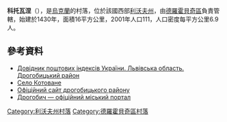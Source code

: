 {{coord|49|26|35|N|23|20|34|E|scale:100000|display=title}}

'''科托瓦涅'''（{{lang-uk|Котоване}}），是[[烏克蘭|烏克蘭]]的村落，位於該國西部[[利沃夫州|利沃夫州]]，由[[德羅霍貝奇區|德羅霍貝奇區]]負責管轄，始建於1430年，面積16平方公里，2001年人口111，人口密度每平方公里6.9人。

==參考資料==
*[http://www.uaidx.com/13/302/index Довідник поштових індексів України. Львівська область. Дрогобицький район]
* [http://gska2.rada.gov.ua/pls/z7502/A005?rdat1=21.06.2006&rf7571=19528 Село Котоване]{{dead link|date=2018年4月 |bot=InternetArchiveBot |fix-attempted=yes }}
* [https://web.archive.org/web/20060924001826/http://rajon.drohobych.com.ua/ Офіційний сайт дрогобицького району]
* [http://www.drohobych.com Дрогобич — офіційний міський портал]

{{DEFAULTSORT:Котоване}}
[[Category:利沃夫州村落|Category:利沃夫州村落]]
[[Category:德羅霍貝奇區村落|Category:德羅霍貝奇區村落]]


{{Lviv-geo-stub}}